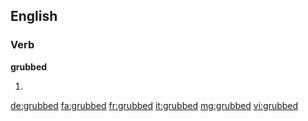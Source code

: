 ==English==

===Verb===
'''grubbed'''

# {{past of|grub}}

[[de:grubbed]]
[[fa:grubbed]]
[[fr:grubbed]]
[[it:grubbed]]
[[mg:grubbed]]
[[vi:grubbed]]
